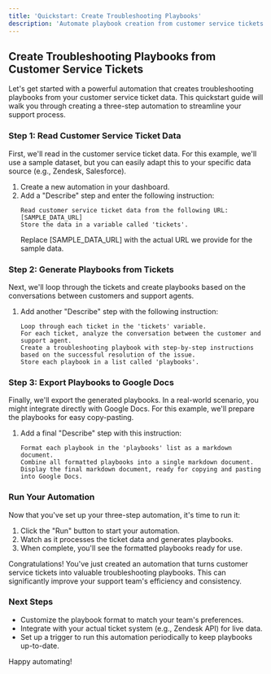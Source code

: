 ```yaml
---
title: 'Quickstart: Create Troubleshooting Playbooks'
description: 'Automate playbook creation from customer service tickets in under 5 minutes'
---
```


## Create Troubleshooting Playbooks from Customer Service Tickets

Let's get started with a powerful automation that creates troubleshooting playbooks from your customer service ticket data. This quickstart guide will walk you through creating a three-step automation to streamline your support process.

### Step 1: Read Customer Service Ticket Data

First, we'll read in the customer service ticket data. For this example, we'll use a sample dataset, but you can easily adapt this to your specific data source (e.g., Zendesk, Salesforce).

1. Create a new automation in your dashboard.
2. Add a "Describe" step and enter the following instruction:
   ```
   Read customer service ticket data from the following URL: [SAMPLE_DATA_URL]
   Store the data in a variable called 'tickets'.
   ```
   Replace [SAMPLE_DATA_URL] with the actual URL we provide for the sample data.

### Step 2: Generate Playbooks from Tickets

Next, we'll loop through the tickets and create playbooks based on the conversations between customers and support agents.

1. Add another "Describe" step with the following instruction:
   ```
   Loop through each ticket in the 'tickets' variable.
   For each ticket, analyze the conversation between the customer and support agent.
   Create a troubleshooting playbook with step-by-step instructions based on the successful resolution of the issue.
   Store each playbook in a list called 'playbooks'.
   ```

### Step 3: Export Playbooks to Google Docs

Finally, we'll export the generated playbooks. In a real-world scenario, you might integrate directly with Google Docs. For this example, we'll prepare the playbooks for easy copy-pasting.

1. Add a final "Describe" step with this instruction:
   ```
   Format each playbook in the 'playbooks' list as a markdown document.
   Combine all formatted playbooks into a single markdown document.
   Display the final markdown document, ready for copying and pasting into Google Docs.
   ```

### Run Your Automation

Now that you've set up your three-step automation, it's time to run it:

1. Click the "Run" button to start your automation.
2. Watch as it processes the ticket data and generates playbooks.
3. When complete, you'll see the formatted playbooks ready for use.

Congratulations! You've just created an automation that turns customer service tickets into valuable troubleshooting playbooks. This can significantly improve your support team's efficiency and consistency.

### Next Steps

- Customize the playbook format to match your team's preferences.
- Integrate with your actual ticket system (e.g., Zendesk API) for live data.
- Set up a trigger to run this automation periodically to keep playbooks up-to-date.

Happy automating!